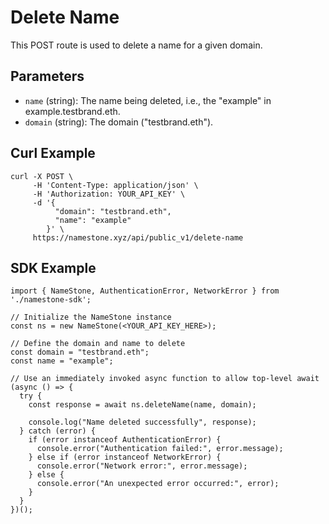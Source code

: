 # Delete Name

This POST route is used to delete a name for a given domain.

## Parameters

- `name` (string): The name being deleted, i.e., the "example" in example.testbrand.eth.
- `domain` (string): The domain ("testbrand.eth").

## Curl Example

```
curl -X POST \
     -H 'Content-Type: application/json' \
     -H 'Authorization: YOUR_API_KEY' \
     -d '{
          "domain": "testbrand.eth",
          "name": "example"
        }' \
     https://namestone.xyz/api/public_v1/delete-name
```

## SDK Example

```
import { NameStone, AuthenticationError, NetworkError } from './namestone-sdk';

// Initialize the NameStone instance
const ns = new NameStone(<YOUR_API_KEY_HERE>);

// Define the domain and name to delete
const domain = "testbrand.eth";
const name = "example";

// Use an immediately invoked async function to allow top-level await
(async () => {
  try {
    const response = await ns.deleteName(name, domain);

    console.log("Name deleted successfully", response);
  } catch (error) {
    if (error instanceof AuthenticationError) {
      console.error("Authentication failed:", error.message);
    } else if (error instanceof NetworkError) {
      console.error("Network error:", error.message);
    } else {
      console.error("An unexpected error occurred:", error);
    }
  }
})();
```
